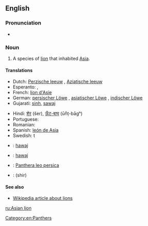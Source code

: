 ==English==

===Pronunciation===
* {{IPA|/ˈeɪʒən ˈlaɪən/}}

===Noun===
{{en-noun|sg=[[Asian]] [[lion]]}}

# A species of [[lion]] that inhabited [[Asia]].

====Translations====
{{trans-top|species of lion that inhabited Asia}}
* Dutch: [[Perzische leeuw]] {{m}}, [[Aziatische leeuw]] {{m}}
* Esperanto: {{t-|eo|persa leono}}, {{t-|eo|azia leono}}
* French: [[lion d'Asie]] {{m}}
* German: [[persischer Löwe]] {{m}}, [[asiatischer Löwe]] {{m}}, [[indischer Löwe]] {{m}}
* Gujarati: [[sinh]], [[sawaj]]
{{trans-mid}}
* Hindi: [[शेर]] (šer), [[ऊँट-बाघ]] (ūn̐ṭ-bāgʰ) <!-- (literally: camel tiger) -->
* Portuguese: {{t-|pt|leão asiático|m}}
* Romanian: {{t-|ro|leu asiatic|m}}
* Spanish: [[león de Asia]] {{m}}
* Swedish: {{t+|sv|asiatisk}}t {{t+|sv|lejon|n}}
{{trans-bottom}}

{{checktrans-top}}
* {{ttbc|gu}}: [[hawaj]]
* {{ttbc|kfr}}: [[hawaj]]
{{trans-mid}}
* {{ttbc|la}}: [[Panthera leo persica]] <!-- Should the initial letters of these be minuscule? -->
* {{ttbc|fa}}: {{fa-Arab|[[شیر]]}} (shir) <!-- Are these specific to the Asian lion? -->
{{trans-bottom}}

====See also====
* [[w:Lion|Wikipedia article about lions]]

[[Category:en:Panthers]]

[[ru:Asian lion]]